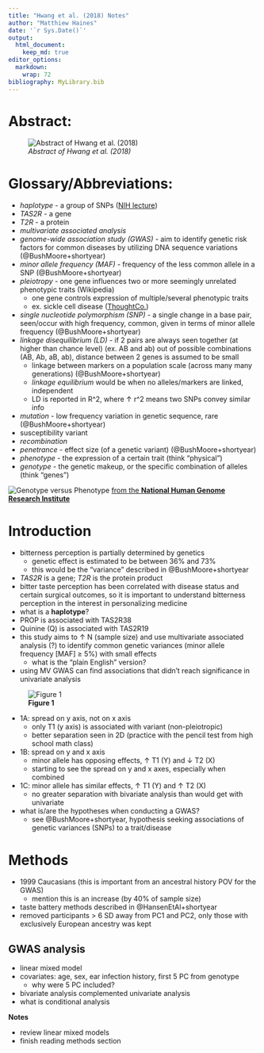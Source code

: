 ```yaml
---
title: "Hwang et al. (2018) Notes"
author: "Matthiew Haines"
date: '`r Sys.Date()`'
output: 
  html_document:
    keep_md: true
editor_options: 
  markdown: 
    wrap: 72
bibliography: MyLibrary.bib
---
```

# Abstract: 
![*Abstract of Hwang et al. (2018)*](C:/Users/Matthiew/Documents/Research/Candidacy/JournalClub/CandidacyJournalClub/Hwang18Abstract.png)  

# Glossary/Abbreviations:
- *haplotype* - a group of SNPs ([NIH lecture](https://youtu.be/HHvdupHgeFg?si=zvgAl1gHi0-YxVmt))  
- *TAS2R* - a gene  
- *T2R* - a protein  
- *multivariate associated analysis*  
- *genome-wide association study (GWAS)* - aim to identify genetic risk factors for common diseases by utilizing DNA sequence variations (@BushMoore+shortyear)  
- *minor allele frequency (MAF)* - frequency of the less common allele in a SNP (@BushMoore+shortyear)  
- *pleiotropy* - one gene influences two or more seemingly unrelated phenotypic traits (Wikipedia)
  + one gene controls expression of multiple/several phenotypic traits  
  + ex. sickle cell disease ([ThoughtCo.](https://www.thoughtco.com/pleiotropy-definition-4687155))
- *single nucleotide polymorphism (SNP)* - a single change in a base pair, seen/occur with high frequency, common, given in terms of minor allele frequency  (@BushMoore+shortyear)  
- *linkage disequilibrium (LD)* - if 2 pairs are always seen together (at higher than chance level) (ex. AB and ab) out of possible combinations (AB, Ab, aB, ab), distance between 2 genes is assumed to be small  
  + linkage between markers on a population scale (across many many generations) (@BushMoore+shortyear)
  + *linkage equilibrium* would be when no alleles/markers are linked, independent
  + LD is reported in R^2, where $\uparrow$ r^2 means two SNPs convey similar info
- *mutation* - low frequency variation in genetic sequence, rare (@BushMoore+shortyear)
- susceptibility variant
- *recombination*
- *penetrance* - effect size (of a genetic variant) (@BushMoore+shortyear)
- *phenotype* - the expression of a certain trait (think "physical")
- *genotype* - the genetic makeup, or the specific combination of alleles (think "genes")

![Genotype versus Phenotype](C:/Users/Matthiew/Documents/Research/Candidacy/JournalClub/CandidacyJournalClub/Genotype.jpg)
[from the **National Human Genome Research Institute**](https://www.genome.gov/genetics-glossary/genotype)



# Introduction  
- bitterness perception is partially determined by genetics  
  + genetic effect is estimated to be between 36% and 73%
  + this would be the "variance" described in @BushMoore+shortyear
- *TAS2R* is a gene; *T2R* is the protein product
- bitter taste perception has been correlated with disease status and certain surgical outcomes, so it is important to understand bitterness perception in the interest in personalizing medicine  
- what is a **haplotype**?
- PROP is associated with TAS2R38
- Quinine (Q) is associated with TAS2R19
- this study aims to $\uparrow$ N (sample size) and use multivariate associated analysis (?) to identify common genetic variances (minor allele frequency [MAF] $\geq$ 5%) with small effects  
  + what is the "plain English" version?
- using MV GWAS can find associations that didn't reach significance in univariate analysis

![**Figure 1**](https://media.springernature.com/full/springer-static/image/art%3A10.1186%2Fs12864-018-5058-2/MediaObjects/12864_2018_5058_Fig1_HTML.png?as=webp)  

  + 1A: spread on y axis, not on x axis
    + only T1 (y axis) is associated with variant (non-pleiotropic)
    + better separation seen in 2D (practice with the pencil test from high school math class)
  + 1B: spread on y and x axis
    + minor allele has opposing effects, $\uparrow$ T1 (Y) and $\downarrow$ T2 (X)
    + starting to see the spread on y and x axes, especially when combined
  + 1C: minor allele has similar effects, $\uparrow$ T1 (Y) and $\uparrow$ T2 (X)
    + no greater separation with bivariate analysis than would get with univariate
    
- what is/are the hypotheses when conducting a GWAS?
  + see @BushMoore+shortyear, hypothesis seeking associations of genetic variances (SNPs) to a trait/disease  
  
# Methods
- 1999 Caucasians (this is important from an ancestral history POV for the GWAS)
  + mention this is an increase (by 40% of sample size)
- taste battery methods described in @HansenEtAl+shortyear
- removed participants > 6 SD away from PC1 and PC2, only those with exclusively European ancestry was kept

## GWAS analysis
- linear mixed model
- covariates: age, sex, ear infection history, first 5 PC from genotype
  + why were 5 PC included?
  
- bivariate analysis complemented univariate analysis
- what is conditional analysis

**Notes**  

- review linear mixed models
- finish reading methods section